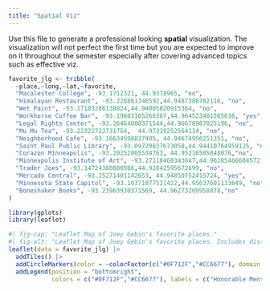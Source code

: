 ```yaml
---
title: "Spatial Viz"
---
```


Use this file to generate a professional looking **spatial** visualization.  The visualization will not perfect the first time but you are expected to improve on it throughout the semester especially after covering advanced topics such as effective viz.

```r
favorite_jlg <- tribble(
  ~place,~long,~lat,~favorite,
  "Macalester College", -93.1712321, 44.9378965, "no",
  "Himalayan Restaurant", -93.228861346592,44.9487386762116, "no",
  "Wet Paint", -93.17183206138824,44.94005820915364, "no",
  "Workhorse Coffee Bar", -93.19803105266367,44.964523401565636, "yes",
  "Legal Rights Center", -93.26464080371544,44.96678907025196, "no",
  "Mu Mu Tea", -93.22322723731754,  44.97339252564114, "no",
  "Neighborhood Cafe", -93.16634598837405, 44.94674956251351, "no",
  "Saint Paul Public Library", -93.09720837673058,44.94410764959125, "no",
  "Corazon Minneapolis", -93.20252005534763, 44.95216505048076,"no",
  "Minneapolis Institute of Art", -93.27118460343647,44.96285466604572, "yes",
  "Trader Joes", -93.14724380880986,44.92842595672699, "no",
  "Mercado Central", -93.25271401142653, 44.94850752415724, "yes",
  "Minnesota State Capitol", -93.10371077521422,44.95637601133649, "no",
  "Boneshaker Books", -93.23963930371569, 44.96273209958878,"no"
)
```

```r
library(gplots)
library(leaflet)

#| fig-cap: "Leaflet Map of Joey Gebin's favorite places."
#| fig-alt: "Leaflet Map of Joey Gebin's favorite places. Includes distinction for her top 3 favorite places. The map spans the Twin Cities in Minnesota, and includes cafes, bookstores, resaturants, and other locations."
leaflet(data = favorite_jlg) |> 
  addTiles() |> 
  addCircleMarkers(color = ~colorFactor(c("#0F712F","#CC6677"), domain = favorite_jlg$favorite)(favorite), label = favorite_jlg$place) %>% 
  addLegend(position = "bottomright",
            colors = c("#0F712F","#CC6677"), labels = c("Honorable Mentions","Favorite Places"), title ="Legend")
```


